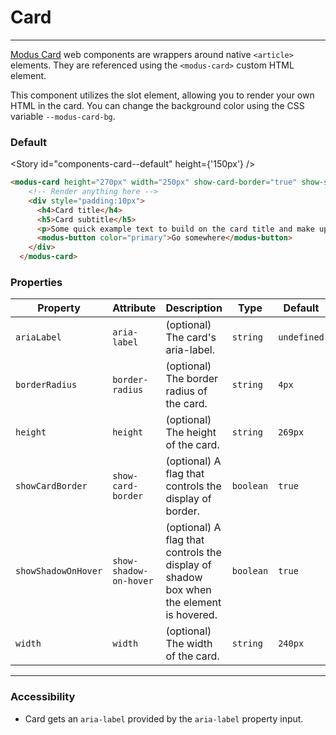 
# Card

---

[Modus Card](https://modus.trimble.com/components/cards/) web components are wrappers around native `<article>` elements. They are referenced using the `<modus-card>` custom HTML element.

This component utilizes the slot element, allowing you to render your own HTML in the card. You can change the background color using the CSS variable `--modus-card-bg`.

### Default

<Story id="components-card--default" height={'150px'} />

```html
<modus-card height="270px" width="250px" show-card-border="true" show-shadow-on-hover="true">
    <!-- Render anything here -->
    <div style="padding:10px">
      <h4>Card title</h4>
      <h5>Card subtitle</h5>
      <p>Some quick example text to build on the card title and make up the bulk of the card's content.</p>
      <modus-button color="primary">Go somewhere</modus-button>
    </div>
  </modus-card>
```

### Properties


| Property            | Attribute              | Description                                                                            | Type      | Default     |
| ------------------- | ---------------------- | -------------------------------------------------------------------------------------- | --------- | ----------- |
| `ariaLabel`         | `aria-label`           | (optional) The card's aria-label.                                                      | `string`  | `undefined` |
| `borderRadius`      | `border-radius`        | (optional) The border radius of the card.                                              | `string`  | `4px`       |
| `height`            | `height`               | (optional) The height of the card.                                                     | `string`  | `269px`   |
| `showCardBorder`    | `show-card-border`     | (optional) A flag that controls the display of border.                                 | `boolean` | `true`      |
| `showShadowOnHover` | `show-shadow-on-hover` | (optional) A flag that controls the display of shadow box when the element is hovered. | `boolean` | `true`      |
| `width`             | `width`                | (optional) The width of the card.                                                      | `string`  | `240px`   |

---

### Accessibility

- Card gets an `aria-label` provided by the `aria-label` property input.
